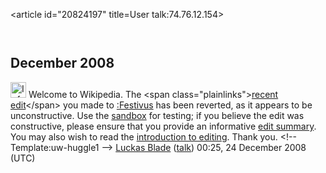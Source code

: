 <article id="20824197" title=User talk:74.76.12.154>
	<talkpage id="20824197" title="User talk:74.76.12.154">

== December 2008 ==

[[Image:Information.png|25px]] Welcome to Wikipedia. The &lt;span class=&quot;plainlinks&quot;&gt;[http://en.wikipedia.org/wiki/Festivus?diff=259819037 recent edit]&lt;/span&gt; you made to [[:Festivus]] has been reverted, as it appears to be unconstructive. Use the [[Wikipedia:Sandbox|sandbox]] for testing; if you believe the edit was constructive, please ensure that you provide an informative [[Help:Edit summary|edit summary]]. You may also wish to read the [[Wikipedia:Introduction|introduction to editing]]. Thank you. &lt;!-- Template:uw-huggle1 --&gt; [[User:Luckas Blade|Luckas Blade]] ([[User talk:Luckas Blade|talk]]) 00:25, 24 December 2008 (UTC)
	</talkpage>
</article>